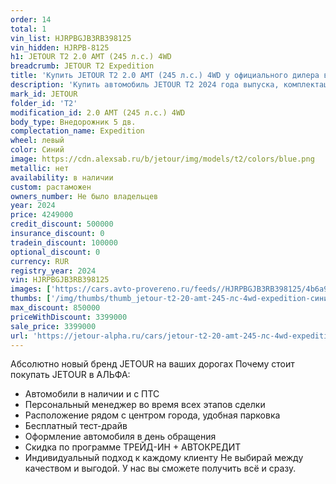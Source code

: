 ```yaml
---
order: 14
total: 1
vin_list: HJRPBGJB3RB398125
vin_hidden: HJRPB-8125
h1: JETOUR T2 2.0 AMT (245 л.с.) 4WD
breadcrumb: JETOUR T2 Expedition
title: 'Купить JETOUR T2 2.0 AMT (245 л.с.) 4WD у официального дилера в Самаре'
description: 'Купить автомобиль JETOUR T2 2024 года выпуска, комплектация Expedition, цвет - Синий, двигатель - 2.0 AMT (245 л.с.) 4WD у официального дилера в г. Самара. Стоимость данного автомобиля JETOUR T2 – 3399000'
mark_id: JETOUR
folder_id: 'T2'
modification_id: 2.0 AMT (245 л.с.) 4WD
body_type: Внедорожник 5 дв.
complectation_name: Expedition
wheel: левый
color: Синий
image: https://cdn.alexsab.ru/b/jetour/img/models/t2/colors/blue.png
metallic: нет
availability: в наличии
custom: растаможен
owners_number: Не было владельцев
year: 2024
price: 4249000
credit_discount: 500000
insurance_discount: 0
tradein_discount: 100000
optional_discount: 0
currency: RUR
registry_year: 2024
vin: HJRPBGJB3RB398125
images: ['https://cars.avto-provereno.ru/feeds//HJRPBGJB3RB398125/4b6a9905457e596ca08360c088fdbe4d.jpeg', 'https://cars.avto-provereno.ru/feeds//HJRPBGJB3RB398125/9cfc6412013dc641d7ef0f4442e5f39c.jpg', 'https://cars.avto-provereno.ru/feeds//HJRPBGJB3RB398125/a4ef56c463d3f0f87d00388c5d251420.jpg', 'https://cars.avto-provereno.ru/feeds//HJRPBGJB3RB398125/ae15f53652b1d9bf0a55e75fb30af13e.jpeg', 'https://cars.avto-provereno.ru/feeds//HJRPBGJB3RB398125/95886254046eca2bed2a347bca6d5909.jpeg', 'https://cars.avto-provereno.ru/feeds//HJRPBGJB3RB398125/925aca0422e6b351b7f916b311ceae12.jpeg', 'https://cars.avto-provereno.ru/feeds//HJRPBGJB3RB398125/b6e7dd6429ff05a9743c3be6d9668f5e.jpeg', 'https://cars.avto-provereno.ru/feeds//HJRPBGJB3RB398125/3ceea5b7ec97ff375682417c65ed0a0b.jpeg', 'https://cars.avto-provereno.ru/feeds//HJRPBGJB3RB398125/33f3549f1a15f70cd8f3a6372c75a0d8.jpeg', 'https://cars.avto-provereno.ru/feeds//HJRPBGJB3RB398125/0889b9493ae412df4d3945e8cdb5d0f6.jpeg']
thumbs: ['/img/thumbs/thumb_jetour-t2-20-amt-245-лс-4wd-expedition-синий-2024_dbe4d_0.webp', '/img/thumbs/thumb_jetour-t2-20-amt-245-лс-4wd-expedition-синий-2024_5f39c_1.webp', '/img/thumbs/thumb_jetour-t2-20-amt-245-лс-4wd-expedition-синий-2024_51420_2.webp', '/img/thumbs/thumb_jetour-t2-20-amt-245-лс-4wd-expedition-синий-2024_af13e_3.webp', '/img/thumbs/thumb_jetour-t2-20-amt-245-лс-4wd-expedition-синий-2024_d5909_4.webp']
max_discount: 850000
priceWithDiscount: 3399000
sale_price: 3399000
url: 'https://jetour-alpha.ru/cars/jetour-t2-20-amt-245-лс-4wd-expedition-синий-2024/'
---
```

Абсолютно новый бренд JETOUR на ваших дорогах
Почему стоит покупать JETOUR в АЛЬФА:
- Автомобили в наличии и с ПТС
- Персональный менеджер во время всех этапов сделки
- Расположение рядом с центром города, удобная парковка
- Бесплатный тест-драйв
- Оформление автомобиля в день обращения
- Скидка по программе ТРЕЙД-ИН + АВТОКРЕДИТ
- Индивидуальный подход  к каждому клиенту
Не выбирай между качеством и выгодой. У нас вы сможете получить всё и сразу.